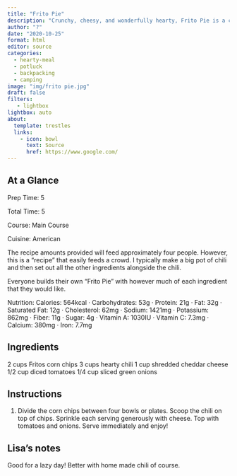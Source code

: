 ```yaml
---
title: "Frito Pie"
description: "Crunchy, cheesy, and wonderfully hearty, Frito Pie is a classic that everyone loves!"
author: "?"
date: "2020-10-25"
format: html
editor: source
categories:
  - hearty-meal
  - potluck
  - backpacking
  - camping
image: "img/frito pie.jpg"
draft: false
filters:
   - lightbox
lightbox: auto
about:
  template: trestles
  links:
    - icon: bowl
      text: Source
      href: https://www.google.com/
---
```


## At a Glance

Prep Time: 5
 
Total Time: 5
 
Course: Main Course

Cuisine: American

The recipe amounts provided will feed approximately four people. However, this is a "recipe" that easily feeds a crowd. I typically make a big pot of chili and then set out all the other ingredients alongside the chili.

Everyone builds their own "Frito Pie" with however much of each ingredient that they would like.

Nutrition: 
Calories: 564kcal · Carbohydrates: 53g · Protein: 21g · Fat: 32g · Saturated Fat: 12g · Cholesterol: 62mg · Sodium: 1421mg · Potassium: 862mg · Fiber: 11g · Sugar: 4g · Vitamin A: 1030IU · Vitamin C: 7.3mg · Calcium: 380mg · Iron: 7.7mg

## Ingredients

2 cups Fritos corn chips
3 cups hearty chili
1 cup shredded cheddar cheese
1/2 cup diced tomatoes
1/4 cup sliced green onions

## Instructions

1. Divide the corn chips between four bowls or plates. Scoop the chili on top of chips. Sprinkle each serving generously with cheese. Top with tomatoes and onions. Serve immediately and enjoy!

## Lisa's notes

Good for a lazy day! Better with home made chili of course. 
